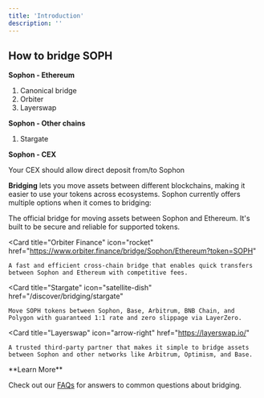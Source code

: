 ```yaml
---
title: 'Introduction'
description: ''
---
```


## How to bridge SOPH

**Sophon - Ethereum**

1. Canonical bridge
2. Orbiter
3. Layerswap

**Sophon - Other chains**
1. Stargate

**Sophon - CEX**

Your CEX should allow direct deposit from/to Sophon

**Bridging** lets you move assets between different blockchains, making it easier to use your tokens across ecosystems. Sophon currently offers multiple options when it comes to bridging:

<CardGroup cols={2}>
  <Card
    title="Sophon Bridge"
    icon="bridge"
    href="https://portal.sophon.xyz/bridge/"
  >
    The official bridge for moving assets between Sophon and Ethereum. It's built to be secure and reliable for supported tokens.
  </Card>

  <Card
    title="Orbiter Finance"
    icon="rocket"
    href="https://www.orbiter.finance/bridge/Sophon/Ethereum?token=SOPH"
  >
    A fast and efficient cross-chain bridge that enables quick transfers between Sophon and Ethereum with competitive fees.
  </Card>

  <Card
    title="Stargate"
    icon="satellite-dish"
    href="/discover/bridging/stargate"
  >
    Move SOPH tokens between Sophon, Base, Arbitrum, BNB Chain, and Polygon with guaranteed 1:1 rate and zero slippage via LayerZero.
  </Card>

  <Card
    title="Layerswap"
    icon="arrow-right"
    href="https://layerswap.io/"
  >
    A trusted third-party partner that makes it simple to bridge assets between Sophon and other networks like Arbitrum, Optimism, and Base.
  </Card>
</CardGroup>

<Tip>
**Learn More**

Check out our [FAQs](/discover/bridging/bridging-faqs) for answers to common questions about bridging.
</Tip>
